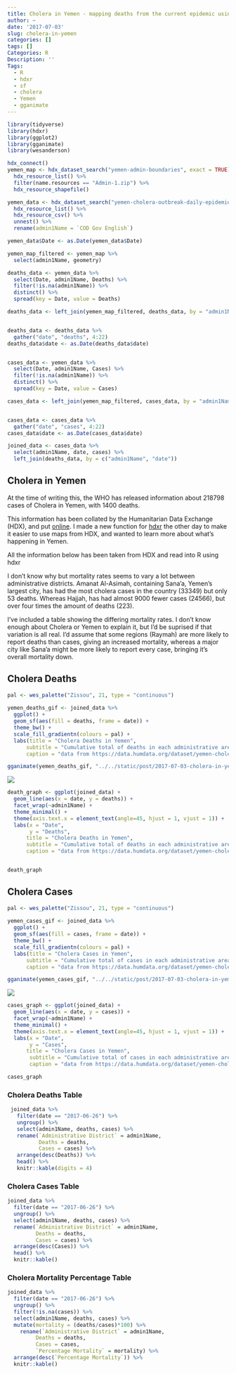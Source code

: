 ```yaml
---
title: Cholera in Yemen - mapping deaths from the current epidemic using HDX in R
author: ~
date: '2017-07-03'
slug: cholera-in-yemen
categories: []
tags: []
Categories: R
Description: ''
Tags: 
  - R
  - hdxr
  - sf
  - cholera
  - Yemen
  - gganimate
---
```


```r
library(tidyverse)
library(hdxr)
library(ggplot2)
library(gganimate)
library(wesanderson)
```

```r
hdx_connect()
yemen_map <- hdx_dataset_search("yemen-admin-boundaries", exact = TRUE) %>%
  hdx_resource_list() %>%
  filter(name.resources == "Admin-1.zip") %>%
  hdx_resource_shapefile() 

yemen_data <- hdx_dataset_search("yemen-cholera-outbreak-daily-epidemiology-update", exact = TRUE) %>%
  hdx_resource_list() %>%
  hdx_resource_csv() %>%
  unnest() %>%
  rename(admin1Name = `COD Gov English`)

yemen_data$Date <- as.Date(yemen_data$Date)
```

```r
yemen_map_filtered <- yemen_map %>%
  select(admin1Name, geometry)
```

```r
deaths_data <- yemen_data %>%
  select(Date, admin1Name, Deaths) %>%
  filter(!is.na(admin1Name)) %>% 
  distinct() %>%
  spread(key = Date, value = Deaths)

deaths_data <- left_join(yemen_map_filtered, deaths_data, by = "admin1Name")


deaths_data <- deaths_data %>%
  gather("date", "deaths", 4:22)
deaths_data$date <- as.Date(deaths_data$date)


cases_data <- yemen_data %>%
  select(Date, admin1Name, Cases) %>%
  filter(!is.na(admin1Name)) %>%
  distinct() %>%
  spread(key = Date, value = Cases)

cases_data <- left_join(yemen_map_filtered, cases_data, by = "admin1Name")


cases_data <- cases_data %>%
  gather("date", "cases", 4:22)
cases_data$date <- as.Date(cases_data$date)
```

```r
joined_data <- cases_data %>%
  select(admin1Name, date, cases) %>%
  left_join(deaths_data, by = c("admin1Name", "date"))
```

## Cholera in Yemen

At the time of writing this, the WHO has released information about 218798 cases of Cholera in Yemen, with 1400 deaths.

This information has been collated by the Humanitarian Data Exchange (HDX), and put [online](https://data.humdata.org/dataset/yemen-cholera-outbreak-daily-epidemiology-update). I made a new function for [hdxr](https://callumgwtaylor.github.io/hdxr/) the other day to make it easier to use maps from HDX, and wanted to learn more about what's happening in Yemen.

All the information below has been taken from HDX and read into R using hdxr

I don't know why but mortality rates seems to vary a lot between administrative districts. Amanat Al-Asimah, containing Sana'a, Yemen's largest city, has had the most cholera cases in the country (33349) but only 53 deaths. Whereas Hajjah, has had almost 9000 fewer cases (24566), but over four times the amount of deaths (223).

I've included a table showing the differing mortality rates. I don't know enough about Cholera or Yemen to explain it, but I'd be suprised if that variation is all real. I'd assume that some regions (Raymah) are more likely to report deaths than cases, giving an increased mortality, whereas a major city like Sana'a might be more likely to report every case, bringing it's overall mortality down.

## Cholera Deaths

```r
pal <- wes_palette("Zissou", 21, type = "continuous")
  
yemen_deaths_gif <- joined_data %>%
  ggplot() +
  geom_sf(aes(fill = deaths, frame = date)) +
  theme_bw() +
  scale_fill_gradientn(colours = pal) +
  labs(title = "Cholera Deaths in Yemen",
      subtitle = "Cumulative total of deaths in each administrative area",
      caption = "data from https://data.humdata.org/dataset/yemen-cholera-outbreak-daily-epidemiology-update")

gganimate(yemen_deaths_gif, "../../static/post/2017-07-03-cholera-in-yemen-mapping-deaths-from-the-current-epidemic_files/figure-html/yemen_deaths_gif.gif", ani.width=1000, ani.height=500)
```

![](/post/2017-07-03-cholera-in-yemen-mapping-deaths-from-the-current-epidemic_files/figure-html/yemen_deaths_gif.gif)



```r
death_graph <- ggplot(joined_data) +
  geom_line(aes(x = date, y = deaths)) +
  facet_wrap(~admin1Name) +
  theme_minimal() + 
  theme(axis.text.x = element_text(angle=45, hjust = 1, vjust = 1)) +
  labs(x = "Date",
       y = "Deaths",
      title = "Cholera Deaths in Yemen",
      subtitle = "Cumulative total of deaths in each administrative area",
      caption = "data from https://data.humdata.org/dataset/yemen-cholera-outbreak-daily-epidemiology-update")


death_graph
```

## Cholera Cases

```r
pal <- wes_palette("Zissou", 21, type = "continuous")
  
yemen_cases_gif <- joined_data %>%
  ggplot() +
  geom_sf(aes(fill = cases, frame = date)) +
  theme_bw() +
  scale_fill_gradientn(colours = pal) +
  labs(title = "Cholera Cases in Yemen",
      subtitle = "Cumulative total of cases in each administrative area",
      caption = "data from https://data.humdata.org/dataset/yemen-cholera-outbreak-daily-epidemiology-update")

gganimate(yemen_cases_gif, "../../static/post/2017-07-03-cholera-in-yemen-mapping-deaths-from-the-current-epidemic_files/figure-html/yemen_cases_gif.gif", ani.width=1000, ani.height=500)
```

![](/post/2017-07-03-cholera-in-yemen-mapping-deaths-from-the-current-epidemic_files/figure-html/yemen_cases_gif.gif)

```r
cases_graph <- ggplot(joined_data) +
  geom_line(aes(x = date, y = cases)) +
  facet_wrap(~admin1Name) +
  theme_minimal() +
  theme(axis.text.x = element_text(angle=45, hjust = 1, vjust = 1)) +
  labs(x = "Date",
       y = "Cases",
      title = "Cholera Cases in Yemen",
       subtitle = "Cumulative total of cases in each administrative area",
       caption = "data from https://data.humdata.org/dataset/yemen-cholera-outbreak-daily-epidemiology-update")

cases_graph
```

### Cholera Deaths Table

```r
 joined_data %>%
   filter(date == "2017-06-26") %>%
   ungroup() %>%
   select(admin1Name, deaths, cases) %>%
   rename(`Administrative District` = admin1Name,
          Deaths = deaths,
          Cases = cases) %>%
   arrange(desc(Deaths)) %>%
   head() %>%
   knitr::kable(digits = 4)
```


### Cholera Cases Table

```r
joined_data %>%
  filter(date == "2017-06-26") %>%
  ungroup() %>%
  select(admin1Name, deaths, cases) %>%
  rename(`Administrative District` = admin1Name,
         Deaths = deaths,
         Cases = cases) %>%
  arrange(desc(Cases)) %>%
  head() %>%
  knitr::kable()
```

### Cholera Mortality Percentage Table

```r
joined_data %>%
  filter(date == "2017-06-26") %>%
  ungroup() %>%
  filter(!is.na(cases)) %>%
  select(admin1Name, deaths, cases) %>%
  mutate(mortality = (deaths/cases)*100) %>%
    rename(`Administrative District` = admin1Name,
         Deaths = deaths,
         Cases = cases,
         `Percentage Mortality` = mortality) %>%
  arrange(desc(`Percentage Mortality`)) %>%
  knitr::kable()
```

